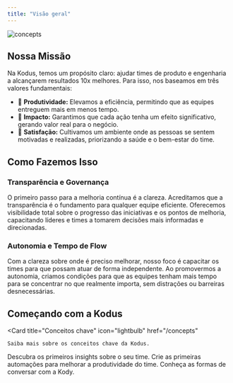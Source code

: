 ```yaml
---
title: "Visão geral"
---
```


![concepts](https://kodus.io/wp-content/uploads/2024/09/kodus_concepts.png)

## Nossa Missão

Na Kodus, temos um propósito claro: ajudar times de produto e engenharia a alcançarem resultados 10x melhores. Para isso, nos baseamos em três valores fundamentais:

- 🚀 **Produtividade:** Elevamos a eficiência, permitindo que as equipes entreguem mais em menos tempo.
- 🎯 **Impacto:** Garantimos que cada ação tenha um efeito significativo, gerando valor real para o negócio.
- 💜 **Satisfação:** Cultivamos um ambiente onde as pessoas se sentem motivadas e realizadas, priorizando a saúde e o bem-estar do time.

## Como Fazemos Isso

### Transparência e Governança

O primeiro passo para a melhoria contínua é a clareza. Acreditamos que a transparência é o fundamento para qualquer equipe eficiente. Oferecemos visibilidade total sobre o progresso das iniciativas e os pontos de melhoria, capacitando líderes e times a tomarem decisões mais informadas e direcionadas.

### Autonomia e Tempo de Flow

Com a clareza sobre onde é preciso melhorar, nosso foco é capacitar os times para que possam atuar de forma independente. Ao promovermos a autonomia, criamos condições para que as equipes tenham mais tempo para se concentrar no que realmente importa, sem distrações ou barreiras desnecessárias.

## Começando com a Kodus

<CardGroup cols={2}>

<Card
    title="Conceitos chave"
    icon="lightbulb"
    href="/concepts"
  >
    Saiba mais sobre os conceitos chave da Kodus.
  </Card>
  <Card
    title="Primeiros Insights"
    icon="lightbulb"
    href="/guides/first_insights"
  >
    Descubra os primeiros insights sobre o seu time.
  </Card>
  <Card
    title="Primeiras automações"
    icon="wand-sparkles"
    href="/guides/first_automations"
  >
    Crie as primeiras automações para melhorar a produtividade do time.
  </Card> <Card
    title="Conversando com a Kody"
    icon="comments"
    href="/guides/first_automations"
  >
    Conheça as formas de conversar com a Kody.
  </Card>
</CardGroup>
